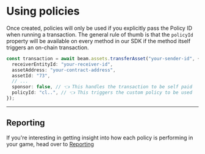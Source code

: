 # Using policies

Once created, policies will only be used if you explicitly pass the Policy ID when running a transaction. The general rule of thumb is that the `policyId` property will be available on every method in our SDK if the method itself triggers an on-chain transaction.

```typescript
const transaction = await beam.assets.transferAsset("your-sender-id", {
  receiverEntityId: "your-receiver-id",
  assetAddress: "your-contract-address",
  assetId: "73",
  // ...
  sponsor: false, // 👈 This handles the transaction to be self paid
  policyId: "cl..", // 👈 This triggers the custom policy to be used
});
```

---

## Reporting

If you're interesting in getting insight into how each policy is performing in your game, head over to [Reporting](/sdk/reporting)
